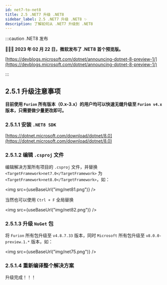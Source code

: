 ```yaml
---
id: net7-to-net8
title: 2.5 .NET7 升级 .NET8
sidebar_label: 2.5 .NET7 升级 .NET8 ✨
description: 了解如何从 .NET7 升级到 .NET8
---
```



:::caution .NET8 发布

**🚀🎉🔥 2023 年 02 月 22 日，微软发布了 .NET8 首个预览版。**

[https://devblogs.microsoft.com/dotnet/announcing-dotnet-8-preview-1/](https://devblogs.microsoft.com/dotnet/announcing-dotnet-8-preview-1/)

:::

## 2.5.1 升级注意事项

**目前使用 `Furion` 所有版本（0.x-3.x）的用户均可以快速无缝升级至 `Furion v4.x` 版本，只需要做少量更改即可。**

### 2.5.1.1 安装 `.NET8 SDK`

[https://dotnet.microsoft.com/download/dotnet/8.0](https://dotnet.microsoft.com/download/dotnet/8.0)

### 2.5.1.2 编辑 `.csproj` 文件

编辑解决方案所有项目的 `.csproj` 文件，并替换 `<TargetFramework>net7.0</TargetFramework>` 为 `<TargetFramework>net8.0</TargetFramework>`，如：

<img src={useBaseUrl("img/net81.png")} />

当然也可以使用 `Ctrl + F` 全局替换

<img src={useBaseUrl("img/net82.png")} />

### 2.5.1.3 升级 `NuGet` 包

将 `Furion` 所有包升级至 `v4.8.7.33` 版本，同时 `Microsoft` 所有包升级至 `v8.0.0-preview.1.*` 版本，如：

<img src={useBaseUrl("img/net75.png")} />

### 2.5.1.4 重新编译整个解决方案

升级完成！！！
